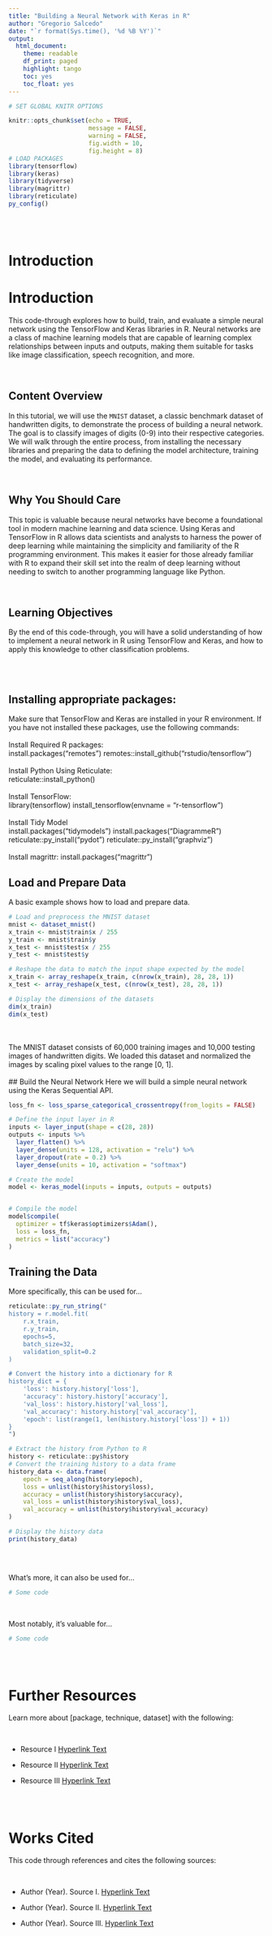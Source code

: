 ```yaml
---
title: "Building a Neural Network with Keras in R"
author: "Gregorio Salcedo"
date: "`r format(Sys.time(), '%d %B %Y')`"
output:
  html_document:
    theme: readable
    df_print: paged
    highlight: tango
    toc: yes
    toc_float: yes
---
```


```r

# SET GLOBAL KNITR OPTIONS

knitr::opts_chunk$set(echo = TRUE, 
                      message = FALSE, 
                      warning = FALSE, 
                      fig.width = 10, 
                      fig.height = 8)
# LOAD PACKAGES
library(tensorflow)
library(keras)
library(tidyverse)
library(magrittr)
library(reticulate)
py_config()


```

<br>
<br>

# Introduction

# Introduction

This code-through explores how to build, train, and evaluate a simple neural network using the TensorFlow and Keras libraries in R. Neural networks are a class of machine learning models that are capable of learning complex relationships between inputs and outputs, making them suitable for tasks like image classification, speech recognition, and more. 



<br>

## Content Overview

In this tutorial, we will use the `MNIST` dataset, a classic benchmark dataset of handwritten digits, to demonstrate the process of building a neural network. The goal is to classify images of digits (0-9) into their respective categories. We will walk through the entire process, from installing the necessary libraries and preparing the data to defining the model architecture, training the model, and evaluating its performance.

<br>

## Why You Should Care

This topic is valuable because neural networks have become a foundational tool in modern machine learning and data science. Using Keras and TensorFlow in R allows data scientists and analysts to harness the power of deep learning while maintaining the simplicity and familiarity of the R programming environment. This makes it easier for those already familiar with R to expand their skill set into the realm of deep learning without needing to switch to another programming language like Python.

<br>

## Learning Objectives

By the end of this code-through, you will have a solid understanding of how to implement a neural network in R using TensorFlow and Keras, and how to apply this knowledge to other classification problems.

<br>
<br>

## Installing appropriate packages:

Make sure that TensorFlow and Keras are installed in your R environment. If you have not installed these packages, use the following commands:
<br>
<br>
Install Required R packages:
<br>
install.packages("remotes")
remotes::install_github("rstudio/tensorflow")
<br>
<br>
Install Python Using Reticulate:
<br>
reticulate::install_python()
<br>
<br>
Install TensorFlow:
<br>
library(tensorflow)
install_tensorflow(envname = "r-tensorflow")
<br>
<br>
Install Tidy Model
<br>
install.packages("tidymodels") install.packages("DiagrammeR") reticulate::py_install("pydot")
reticulate::py_install("graphviz")
<br>
<br>
Install magrittr:
install.packages("magrittr")
<br>

## Load and Prepare Data

A basic example shows how to load and prepare data.

```r
# Load and preprocess the MNIST dataset
mnist <- dataset_mnist()
x_train <- mnist$train$x / 255
y_train <- mnist$train$y
x_test <- mnist$test$x / 255
y_test <- mnist$test$y

# Reshape the data to match the input shape expected by the model
x_train <- array_reshape(x_train, c(nrow(x_train), 28, 28, 1))
x_test <- array_reshape(x_test, c(nrow(x_test), 28, 28, 1))

# Display the dimensions of the datasets
dim(x_train)
dim(x_test)

```
<br>
<br>
The MNIST dataset consists of 60,000 training images and 10,000 testing images of handwritten digits. We loaded this dataset and normalized the images by scaling pixel values to the range [0, 1].
<br>
<br>
## Build the Neural Network
Here we will build a simple neural network using the Keras Sequential API.

```r
loss_fn <- loss_sparse_categorical_crossentropy(from_logits = FALSE)

# Define the input layer in R
inputs <- layer_input(shape = c(28, 28))
outputs <- inputs %>%
  layer_flatten() %>%
  layer_dense(units = 128, activation = "relu") %>%
  layer_dropout(rate = 0.2) %>%
  layer_dense(units = 10, activation = "softmax")

# Create the model
model <- keras_model(inputs = inputs, outputs = outputs)


# Compile the model
model$compile(
  optimizer = tf$keras$optimizers$Adam(),
  loss = loss_fn,
  metrics = list("accuracy")
)


```


## Training the Data

More specifically, this can be used for...

```r

reticulate::py_run_string("
history = r.model.fit(
    r.x_train,
    r.y_train,
    epochs=5,
    batch_size=32,
    validation_split=0.2
)

# Convert the history into a dictionary for R
history_dict = {
    'loss': history.history['loss'],
    'accuracy': history.history['accuracy'],
    'val_loss': history.history['val_loss'],
    'val_accuracy': history.history['val_accuracy'],
    'epoch': list(range(1, len(history.history['loss']) + 1))
}
")

# Extract the history from Python to R
history <- reticulate::py$history
# Convert the training history to a data frame
history_data <- data.frame(
    epoch = seq_along(history$epoch),
    loss = unlist(history$history$loss),
    accuracy = unlist(history$history$accuracy),
    val_loss = unlist(history$history$val_loss),
    val_accuracy = unlist(history$history$val_accuracy)
)

# Display the history data
print(history_data)



```

<br>

What's more, it can also be used for...

```r

# Some code

```

<br>

Most notably, it's valuable for...

```r

# Some code

```

<br> 
<br>

# Further Resources

Learn more about [package, technique, dataset] with the following:

<br>

* Resource I [Hyperlink Text](https://www.google.com)

* Resource II [Hyperlink Text](https://www.google.com)

* Resource III [Hyperlink Text](https://www.google.com)

<br>
<br>

# Works Cited

This code through references and cites the following sources:

<br>

* Author (Year). Source I. [Hyperlink Text](https://www.google.com)

* Author (Year). Source II. [Hyperlink Text](https://www.google.com)

* Author (Year). Source III. [Hyperlink Text](https://www.google.com)

<br>
<br>